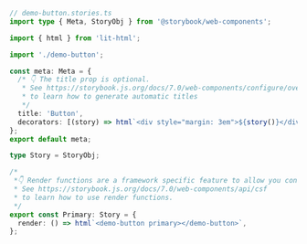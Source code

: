 ```ts
// demo-button.stories.ts
import type { Meta, StoryObj } from '@storybook/web-components';

import { html } from 'lit-html';

import './demo-button';

const meta: Meta = {
  /* 👇 The title prop is optional.
   * See https://storybook.js.org/docs/7.0/web-components/configure/overview#configure-story-loading
   * to learn how to generate automatic titles
   */
  title: 'Button',
  decorators: [(story) => html`<div style="margin: 3em">${story()}</div>`],
};
export default meta;

type Story = StoryObj;

/*
 *👇 Render functions are a framework specific feature to allow you control on how the component renders.
 * See https://storybook.js.org/docs/7.0/web-components/api/csf
 * to learn how to use render functions.
 */
export const Primary: Story = {
  render: () => html`<demo-button primary></demo-button>`,
};
```
